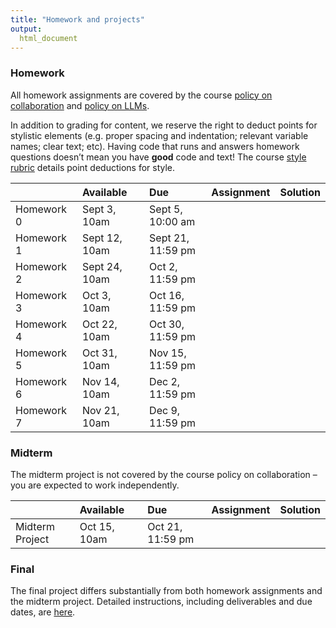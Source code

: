 ```yaml
---
title: "Homework and projects"
output:
  html_document
---
```



### Homework

All homework assignments are covered by the course [policy on collaboration](policy_on_collaboration.html) and [policy on LLMs](policy_on_llms.html). 

In addition to grading for content, we reserve the right to deduct points for stylistic elements (e.g. proper spacing and indentation; relevant variable names; clear text; etc). Having code that runs and answers homework questions doesn't mean you have **good** code and text! The course [style rubric](homework_style_rubric.html) details point deductions for style.

|                      | Available              | Due                    | Assignment   | Solution     |
|:---------------------|:---------------------- |:---------------------- |:------------:|:------------:|
| Homework 0           | Sept 3, 10am           | Sept 5, 10:00 am       | [<i class="far fa-file-code fa-lg"></i>](homework_0.html) | [<i class="fas fa-check fa-lg"></i>]()                                     |
| Homework 1           | Sept 12, 10am          | Sept 21, 11:59 pm      | [<i class="far fa-file-code fa-lg"></i>](homework_1.html) | [<i class="fas fa-check fa-lg"></i>](./resources/p8105_hw1_ajg2202.zip)    |
| Homework 2           | Sept 24, 10am          | Oct 2, 11:59 pm        | [<i class="far fa-file-code fa-lg"></i>](homework_2.html) | [<i class="fas fa-check fa-lg"></i>](./resources/p8105_hw2_ajg2202.zip)    |
| Homework 3           | Oct 3, 10am            | Oct 16, 11:59 pm       | [<i class="far fa-file-code fa-lg"></i>](homework_3.html) | [<i class="fas fa-check fa-lg"></i>](./resources/p8105_hw3_ajg2202.zip)    |
| Homework 4           | Oct 22, 10am           | Oct 30, 11:59 pm       | [<i class="far fa-file-code fa-lg"></i>](homework_4.html) | [<i class="fas fa-check fa-lg"></i>]()                                     |
| Homework 5           | Oct 31, 10am           | Nov 15, 11:59 pm       | [<i class="far fa-file-code fa-lg"></i>](homework_5.html) | [<i class="fas fa-check fa-lg"></i>](./resources/p8105_hw5_ajg2202.zip)    |
| Homework 6           | Nov 14, 10am           | Dec 2, 11:59 pm        | [<i class="far fa-file-code fa-lg"></i>](homework_6.html) | [<i class="fas fa-check fa-lg"></i>](./resources/p8105_hw6_ajg2202.zip)    |
| Homework 7           | Nov 21, 10am           | Dec 9, 11:59 pm        | [<i class="far fa-file-code fa-lg"></i>](homework_7.html) | [<i class="fas fa-check fa-lg"></i>](./resources/p8105_hw7_ajg2202.zip)    |

### Midterm

The midterm project is not covered by the course policy on collaboration -- you are expected to work independently. 

|                      | Available              | Due                    | Assignment   | Solution     |
|:---------------------|:---------------------- |:---------------------- |:------------:|:------------:|
| Midterm Project      | Oct 15, 10am           | Oct 21, 11:59 pm       | [<i class="far fa-file-code fa-lg"></i>](midterm_project.html) | [<i class="fas fa-check fa-lg"></i>](link)      |

### Final
    
The final project differs substantially from both homework assignments and the midterm project. Detailed instructions, including deliverables and due dates, are [here](final_project.html).